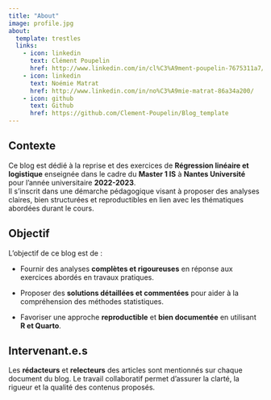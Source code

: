 ```yaml
---
title: "About"
image: profile.jpg
about:
  template: trestles
  links:
    - icon: linkedin
      text: Clément Poupelin
      href: http://www.linkedin.com/in/cl%C3%A9ment-poupelin-7675311a7/
    - icon: linkedin
      text: Noémie Matrat
      href: http://www.linkedin.com/in/no%C3%A9mie-matrat-86a34a200/
    - icon: github
      text: Github
      href: https://github.com/Clement-Poupelin/Blog_template
---
```


<!-- Ajouter une description du blog (proche du README) + mettre photo de groupe sympa -->

## Contexte

Ce blog est dédié à la reprise et des exercices de **Régression linéaire et logistique** enseignée dans le cadre du **Master 1 IS** à **Nantes Université** pour l'année universitaire **2022-2023**.\
Il s'inscrit dans une démarche pédagogique visant à proposer des analyses claires, bien structurées et reproductibles en lien avec les thématiques abordées durant le cours.

## Objectif

L’objectif de ce blog est de :

-   Fournir des analyses **complètes et rigoureuses** en réponse aux exercices abordés en travaux pratiques.

-   Proposer des **solutions détaillées et commentées** pour aider à la compréhension des méthodes statistiques.

-   Favoriser une approche **reproductible** et **bien documentée** en utilisant **R et Quarto**.

## Intervenant.e.s

Les **rédacteurs** et **relecteurs** des articles sont mentionnés sur chaque document du blog. Le travail collaboratif permet d’assurer la clarté, la rigueur et la qualité des contenus proposés.
